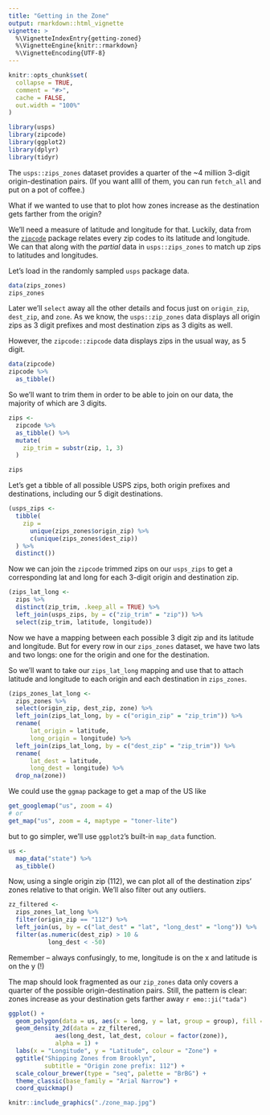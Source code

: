 ```yaml
---
title: "Getting in the Zone"
output: rmarkdown::html_vignette
vignette: >
  %\VignetteIndexEntry{getting-zoned}
  %\VignetteEngine{knitr::rmarkdown}
  %\VignetteEncoding{UTF-8}
---
```


```r
knitr::opts_chunk$set(
  collapse = TRUE,
  comment = "#>",
  cache = FALSE,
  out.width = "100%"
)
```

```r
library(usps)
library(zipcode)
library(ggplot2)
library(dplyr)
library(tidyr)
```

The `usps::zips_zones` dataset provides a quarter of the ~4 million 3-digit origin-destination pairs. (If you want allll of them, you can run `fetch_all` and put on a pot of coffee.) 

What if we wanted to use that to plot how zones increase as the destination gets farther from the origin?

We'll need a measure of latitude and longitude for that. Luckily, data from the [`zipcode`](https://github.com/cran/zipcode) package relates every zip codes to its latitude and longitude. We can that along with  the *partial* data in `usps::zips_zones` to match up zips to latitudes and longitudes.

Let's load in the randomly sampled `usps` package data. 

```r
data(zips_zones)
zips_zones
```

Later we'll `select` away all the other details and focus just on `origin_zip`, `dest_zip`, and `zone`. As we know, the `usps::zip_zones` data displays all origin zips as 3 digit prefixes and most destination zips as 3 digits as well.

However, the `zipcode::zipcode` data displays zips in the usual way, as 5 digit. 

```r
data(zipcode)
zipcode %>% 
  as_tibble()
```


So we'll want to trim them in order to be able to join on our data, the majority of which are 3 digits.

```r
zips <- 
  zipcode %>% 
  as_tibble() %>% 
  mutate(
    zip_trim = substr(zip, 1, 3)
  )

zips
```

Let's get a tibble of all possible USPS zips, both origin prefixes and destinations, including our 5 digit destinations.

```r
(usps_zips <-
  tibble(
    zip =
      unique(zips_zones$origin_zip) %>% 
      c(unique(zips_zones$dest_zip)) 
  ) %>% 
  distinct())
```


Now we can join the `zipcode` trimmed zips on our `usps_zips` to get a corresponding lat and long for each 3-digit origin and destination zip.

```r
(zips_lat_long <- 
  zips %>% 
  distinct(zip_trim, .keep_all = TRUE) %>% 
  left_join(usps_zips, by = c("zip_trim" = "zip")) %>% 
  select(zip_trim, latitude, longitude))
```

Now we have a mapping between each possible 3 digit zip and its latitude and longitude. But for every row in our `zips_zones` dataset, we have two lats and two longs: one for the origin and one for the destination. 

So we'll want to take our `zips_lat_long` mapping and use that to attach latitude and longitude to each origin and each destination in `zips_zones`.

```r
(zips_zones_lat_long <- 
  zips_zones %>% 
  select(origin_zip, dest_zip, zone) %>% 
  left_join(zips_lat_long, by = c("origin_zip" = "zip_trim")) %>% 
  rename(
      lat_origin = latitude,
      long_origin = longitude) %>% 
  left_join(zips_lat_long, by = c("dest_zip" = "zip_trim")) %>% 
  rename(
      lat_dest = latitude,
      long_dest = longitude) %>% 
  drop_na(zone))
```


We could use the `ggmap` package to get a map of the US like

```r
get_googlemap("us", zoom = 4)
# or
get_map("us", zoom = 4, maptype = "toner-lite")
```

but to go simpler, we'll use `ggplot2`'s built-in `map_data` function.

```r
us <- 
  map_data("state") %>%
  as_tibble() 
```


Now, using a single origin zip (112), we can plot all of the destination zips' zones relative to that origin. We'll also filter out any outliers.

```r
zz_filtered <- 
  zips_zones_lat_long %>% 
  filter(origin_zip == "112") %>% 
  left_join(us, by = c("lat_dest" = "lat", "long_dest" = "long")) %>% 
  filter(as.numeric(dest_zip) > 10 &
           long_dest < -50)
```

Remember -- always confusingly, to me, longitude is on the x and latitude is on the y (!)

The map should look fragmented as our `zip_zones` data only covers a quarter of the possible origin-destination pairs. Still, the pattern is clear: zones increase as your destination gets farther away `r emo::ji("tada")`

```r
ggplot() +
  geom_polygon(data = us, aes(x = long, y = lat, group = group), fill = "white", color = "black") +
  geom_density_2d(data = zz_filtered,
             aes(long_dest, lat_dest, colour = factor(zone)),
             alpha = 1) +
  labs(x = "Longitude", y = "Latitude", colour = "Zone") +
  ggtitle("Shipping Zones from Brooklyn",
          subtitle = "Origin zone prefix: 112") +
  scale_colour_brewer(type = "seq", palette = "BrBG") +
  theme_classic(base_family = "Arial Narrow") +
  coord_quickmap()
```

```r
knitr::include_graphics("./zone_map.jpg")
```


<br>
